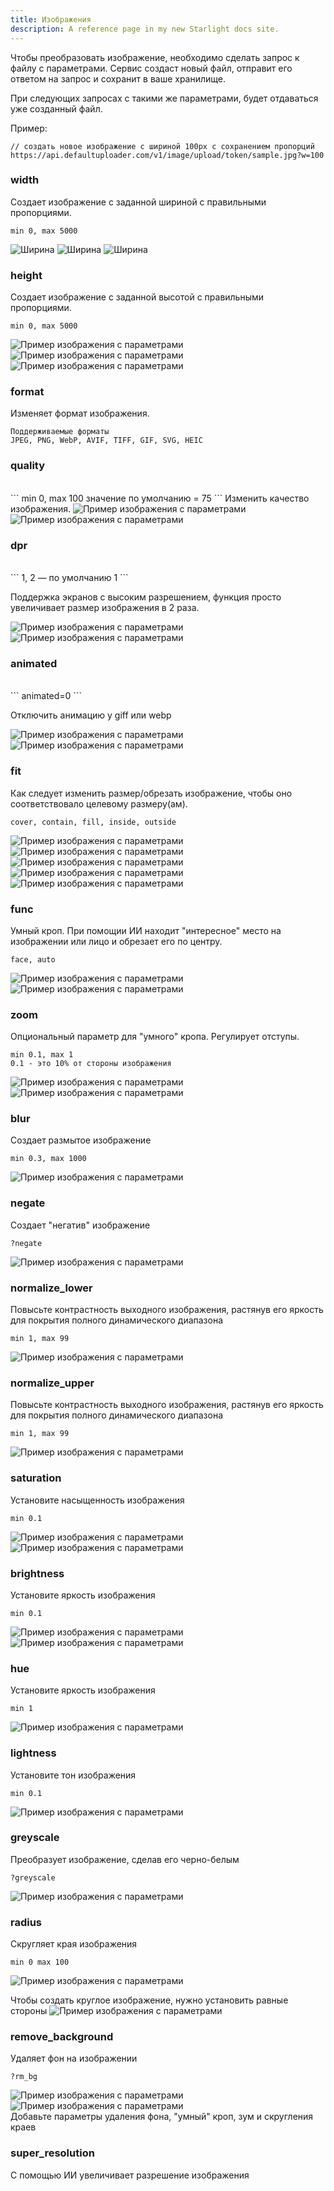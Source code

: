 ```yaml
---
title: Изображения
description: A reference page in my new Starlight docs site.
---
```



Чтобы преобразовать изображение, необходимо сделать запрос к файлу с параметрами.
Сервис создаст новый файл, отправит его ответом на запрос и сохранит в ваше хранилище.

При следующих запросах с такими же параметрами, будет отдаваться уже созданный файл.

Пример:
```
// создать новое изображение с шириной 100px с сохранением пропорций
https://api.defaultuploader.com/v1/image/upload/token/sample.jpg?w=100
```

### width
<Badge text="alias: w" variant="caution" size="small" />

Создает изображение с заданной шириной с правильными пропорциями.
```
min 0, max 5000
```

<Image sources={exampleSource.images} alt="Ширина" param="w=100" figcaption/>
<Image sources={exampleSource.images} alt="Ширина" param="w=200" />
<Image sources={exampleSource.images} alt="Ширина" param="w=300" />

### height
<Badge text="alias: h" variant="caution" size="small" />

Создает изображение с заданной высотой с правильными пропорциями.
```
min 0, max 5000
```

<Image sources={exampleSource.images} alt="Пример изображения с параметрами" param="h=100" />
<Image sources={exampleSource.images} alt="Пример изображения с параметрами" param="h=200" />
<Image sources={exampleSource.images} alt="Пример изображения с параметрами" param="h=300" />

### format
<Badge text="alias: f" variant="caution" size="small" />

Изменяет формат изображения.
```
Поддерживаемые форматы
JPEG, PNG, WebP, AVIF, TIFF, GIF, SVG, HEIC
```

### quality
<Badge text="alias: q" variant="caution" size="small" />
<br/>
```
min 0, max 100 значение по умолчанию = 75
```
Изменить качество изображения.

<Image sources={exampleSource.images} alt="Пример изображения с параметрами" param="q=100" />
<Image sources={exampleSource.images} alt="Пример изображения с параметрами" param="q=1" />

### dpr
<br/>
```
1, 2 — по умолчанию 1
```

Поддержка экранов с высоким разрешением, функция просто увеличивает размер изображения в 2 раза.

<Image sources={exampleSource.images} alt="Пример изображения с параметрами" param="w=100&dpr=1" />
<Image sources={exampleSource.images} alt="Пример изображения с параметрами" param="w=100&dpr=2" />

### animated
<Badge text="alias: a" variant="caution" size="small" />
<br/>
```
animated=0
```

Отключить анимацию у giff или webp

<Image sources={exampleSource.animatedImages} alt="Пример изображения с параметрами" param="animated=0" />
<Image sources={exampleSource.animatedImages} alt="Пример изображения с параметрами" />

### fit

Как следует изменить размер/обрезать изображение, чтобы оно соответствовало целевому размеру(ам).
```
cover, contain, fill, inside, outside
```

<Image sources={exampleSource.images} alt="Пример изображения с параметрами" param="h=200&w=500&fit=contain" />
<Image sources={exampleSource.images} alt="Пример изображения с параметрами" param="h=200&w=500&fit=cover" />
<Image sources={exampleSource.images} alt="Пример изображения с параметрами" param="h=200&w=500&fit=fill" />
<Image sources={exampleSource.images} alt="Пример изображения с параметрами" param="h=200&w=500&fit=inside" />
<Image sources={exampleSource.images} alt="Пример изображения с параметрами" param="h=200&w=500&fit=outside" />

### func

Умный кроп. При помощии ИИ находит "интересное" место на изображении или лицо и обрезает его по центру.

```
face, auto
```

<Image sources={exampleSource.images} alt="Пример изображения с параметрами" param="h=500&w=500&func=face" />
<Image sources={exampleSource.images} alt="Пример изображения с параметрами" param="h=500&w=500" />

### zoom
<Badge text="alias: z" variant="caution" size="small" />
Опциональный параметр для "умного" кропа. Регулирует отступы.

```
min 0.1, max 1
0.1 - это 10% от стороны изображения
```

<Image sources={exampleSource.images} alt="Пример изображения с параметрами" param="h=600&w=600&func=face&zoom=1" />
<Image sources={exampleSource.images} alt="Пример изображения с параметрами" param="h=600&w=600&func=face&zoom=0.3" />

### blur
Создает размытое изображение

```
min 0.3, max 1000
```

<Image sources={exampleSource.images} alt="Пример изображения с параметрами" param="blur=10" />

### negate
Создает "негатив" изображение

```
?negate
```

<Image sources={exampleSource.images} alt="Пример изображения с параметрами" param="negate" />

### normalize_lower
Повысьте контрастность выходного изображения, растянув его яркость для покрытия полного динамического диапазона

```
min 1, max 99
```

<Image sources={exampleSource.images} alt="Пример изображения с параметрами" param="normalize_lower=65" />

### normalize_upper
Повысьте контрастность выходного изображения, растянув его яркость для покрытия полного динамического диапазона

```
min 1, max 99
```

<Image sources={exampleSource.images} alt="Пример изображения с параметрами" param="normalize_upper=95" />

### saturation
Установите насыщенность изображения

```
min 0.1
```

<Image sources={exampleSource.images} alt="Пример изображения с параметрами" param="saturation=0.1" />
<Image sources={exampleSource.images} alt="Пример изображения с параметрами" param="saturation=1.5" />

### brightness
Установите яркость изображения

```
min 0.1
```

<Image sources={exampleSource.images} alt="Пример изображения с параметрами" param="brightness=0.1" />
<Image sources={exampleSource.images} alt="Пример изображения с параметрами" param="brightness=1.5" />

### hue
Установите яркость изображения

```
min 1
```

<Image sources={exampleSource.images} alt="Пример изображения с параметрами" param="hue=25" />

### lightness
Установите тон изображения

```
min 0.1
```

<Image sources={exampleSource.images} alt="Пример изображения с параметрами" param="lightness=30" />

### greyscale
Преобразует изображение, сделав его черно-белым

```
?greyscale
```

<Image sources={exampleSource.images} alt="Пример изображения с параметрами" param="greyscale" />

### radius
Скругляет края изображения

```
min 0 max 100
```

<Image sources={exampleSource.images} alt="Пример изображения с параметрами" param="rs=5" />

Чтобы создать круглое изображение, нужно установить равные стороны
<Image sources={exampleSource.images} alt="Пример изображения с параметрами" param="rs=50&w=400&h=400" />

### remove_background
<Badge text="alias: rm_bg" variant="caution" size="small" />
Удаляет фон на изображении

```
?rm_bg
```

<Image sources={exampleSource.images} alt="Пример изображения с параметрами" param="rm_bg" />

<Image sources={exampleSource.images} alt="Пример изображения с параметрами" param="rm_bg&func=face&z=0.3&rs=50" />
<Aside title="Просто создать аватарку" type="tip">
  Добавьте параметры удаления фона, "умный" кроп, зум и скругления краев
</Aside>

### super_resolution <Badge text="скоро" variant="tip" size="small" />
С помощью ИИ увеличивает разрешение изображения